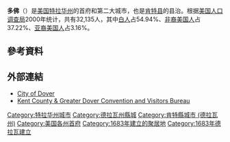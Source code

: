 {{noteTA|T=zh-cn:多佛 (特拉华州); zh-tw:多佛 (德拉瓦州); zh-hk:多佛 (特拉華州);|G1=USState}}
{{Infobox settlement
| name =多佛
| native_name =  Dover
| official_name = City of Dover
| settlement_type = [[美国各州首府列表|州府]]與城市
| image_skyline = Dover Delaware.jpg
| image_caption = 多佛市區（2006年12月）
| nickname = Capital of the First State
| pushpin_map = USA
| pushpin_map_caption = 多佛在德拉瓦州的位置
| coordinates = {{coord|39|09|29|N|75|31|28|W|display=inline,title}}
| subdivision_type = [[世界政區索引|國家]]
| subdivision_name = 美國
| subdivision_type1 = [[美国州份|州份]]
| subdivision_name1 = [[德拉瓦州|德拉瓦州]]
| subdivision_type2 = [[特拉华州行政区划|縣份]]
| subdivision_name2 = [[肯特县_(特拉华州)|肯特县]]
| established_title = 成立
| established_date = 1683
| established_title1 = 建制
| established_date1 = 1717
| named_for = [[多佛尔|多佛尔]]（[[英格兰|英格兰]][[肯特郡|肯特郡]]）
| government_type = [[議會-經理制政府|議會-經理制政府]]
| leader_title = 市長
| leader_name = Robin R. Christiansen
| area_total_sq_mi = 23.48
| area_land_sq_mi = 23.19
| area_water_sq_mi = 0.29
| elevation_ft = 30
| population_total = 36047
| population_as_of = [[2010年美國人口普查|2010]]
| pop_est_footnotes = <ref name="USCensusEst2016">{{cite web|url=https://www.census.gov/programs-surveys/popest/data/tables.2016.html|title=Population and Housing Unit Estimates|accessdate=June 9, 2017|archive-date=2017-05-29|archive-url=https://web.archive.org/web/20170529192346/https://census.gov/programs-surveys/popest/data/tables.2016.html|dead-url=no}}</ref>
| population_est = 37786
| pop_est_as_of = 2016
| population_density_sq_mi= 1629.62
| population_metro = 152,255
| timezone1 = [[北美东部时区|EST]]
| utc_offset1 = −5
| timezone1_DST = [[北美东部时区|EDT]]
| utc_offset1_DST = −4
| postal_code = 19901–19906
| area_code = [[電話區號302|302]]
| blank_name = [[聯邦資料處理標準|FIPS代碼]]
| blank_info = 10-21200
| blank1_name = [[地名信息系统|GNIS特徵編號]]
| blank1_info = 217882<ref>{{cite gnis|217882|Dover}}</ref>
| website = {{URL|http://www.cityofdover.com}}
|area_footnotes = <ref name="CenPopGazetteer2016">{{cite web|title=2016 U.S. Gazetteer Files|url=https://www2.census.gov/geo/docs/maps-data/data/gazetteer/2016_Gazetteer/2016_gaz_place_10.txt|publisher=United States Census Bureau|accessdate=Jul 25, 2017|archive-url=https://web.archive.org/web/20180920083925/https://www2.census.gov/geo/docs/maps-data/data/gazetteer/2016_Gazetteer/2016_gaz_place_10.txt|archive-date=2018-09-20|dead-url=yes}}</ref>
|area_total_km2 = 60.82
|area_land_km2 = 60.05
|area_water_km2 = 0.76
|population_density_km2 = 629.20
|image_map = File:Kent County Delaware Incorporated and Unincorporated areas Dover Highlighted 1021200.svg
|map_caption =多佛在德拉瓦州肯特縣的位置
}}
'''多佛'''（{{lang-en|Dover}}）是[[美国|美国]][[特拉华州|特拉华州]]的首府和第二大城市，也是[[肯特县_(特拉华州)|肯特县]]的县治。根据[[美国人口调查局|美国人口调查局]]2000年统计，共有32,135人，其中[[白人|白人]]占54.94%、[[非裔美国人|非裔美国人]]占37.22%、[[亚裔美国人|亚裔美国人]]占3.16%。

==參考資料==
{{Reflist}}

==外部連結==
{{Commons category|Dover, Delaware}}
{{EB1911 Poster|Dover (Delaware)|Dover, Delaware}}
*[http://www.cityofdover.com/ City of Dover]{{Wayback|url=http://www.cityofdover.com/ |date=20190513162126 }}
*[http://www.visitdover.com/ Kent County & Greater Dover Convention and Visitors Bureau]{{Wayback|url=http://www.visitdover.com/ |date=20170328140829 }}

{{肯特縣 (特拉華州)}}
{{Delaware}}
{{美国各州和领地首府}}
{{Authority control}}

{{DEFAULTSORT:Dover, Delaware}}
[[Category:特拉华州城市|Category:特拉华州城市]]
[[Category:德拉瓦州縣城|Category:德拉瓦州縣城]]
[[Category:肯特縣城市_(德拉瓦州)|Category:肯特縣城市 (德拉瓦州)]]
[[Category:美国各州首府|Category:美国各州首府]]
[[Category:1683年建立的聚居地|Category:1683年建立的聚居地]]
[[Category:1683年德拉瓦建立|Category:1683年德拉瓦建立]]

{{Delaware-geo-stub}}